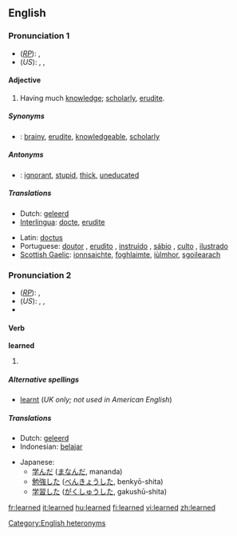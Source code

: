 ==English==

{{rank|instead|giving|presence|657|learned|minutes|appear|thoughts}}

===Pronunciation 1===
*(''[[RP]]''): {{IPA|/ˈlɜːnɪd/}}, {{SAMPA|/"l3:nId/}}
*(''US''): {{AHD|lûrʹnĭd}}, {{IPA|/"lɝnɪd/}}, {{SAMPA|/"l3`nId/}}<!--Note: pronunciation may vary with US accents-->

====Adjective====
{{en-adj}}

# Having much [[knowledge]]; [[scholarly]], [[erudite]].

=====Synonyms=====
*{{italbrac|having much knowledge}}: [[brainy]], [[erudite]], [[knowledgeable]], [[scholarly]]

=====Antonyms=====
*{{italbrac|having much knowledge}}: [[ignorant]], [[stupid]], [[thick]], [[uneducated]]

=====Translations=====
{{trans-top|having much knowledge}}
*Dutch: [[geleerd]]
*[[Interlingua]]: [[docte]], [[erudite#Interlingua|erudite]]
{{trans-mid}}
*Latin: [[doctus]]
*Portuguese: [[doutor]] {{m}}, [[erudito]] {{m}}, [[instruído]] {{m}}, [[sábio]] {{m}}, [[culto]] {{m}}, [[ilustrado]] {{m}}
*[[Scottish Gaelic]]: [[ionnsaichte]], [[foghlaimte]], [[iùlmhor]], [[sgoilearach]]
{{trans-bottom}}

===Pronunciation 2===
*(''[[RP]]''): {{IPA|/lɜːnd/}}, {{SAMPA|/l3:nd/}}
*(''US''): {{AHD|lûrnd}}, {{IPA|/lɝnd/}}, {{SAMPA|/l3`nd/}}
*{{audio|en-us-learned.ogg|Audio (US)}}

====Verb====
'''learned'''

# {{past of|[[learn]]}}

=====Alternative spellings=====
*[[learnt]] (''UK only; not used in American English'')

=====Translations=====
{{rfc-trans}}
{{trans-top|Translations to be checked}}
*Dutch: [[geleerd]]
*Indonesian: [[ajar|belajar]]
{{trans-mid}}
*Japanese:
** [[学んだ]] ([[まなんだ]], mananda)
** [[勉強]]した ([[べんきょう]]した, benkyō-shita)
** [[学習]]した ([[がくしゅう]]した, gakushū-shita)
{{trans-bottom}}

[[Category:English heteronyms]]

[[fr:learned]]
[[it:learned]]
[[hu:learned]]
[[fi:learned]]
[[vi:learned]]
[[zh:learned]]